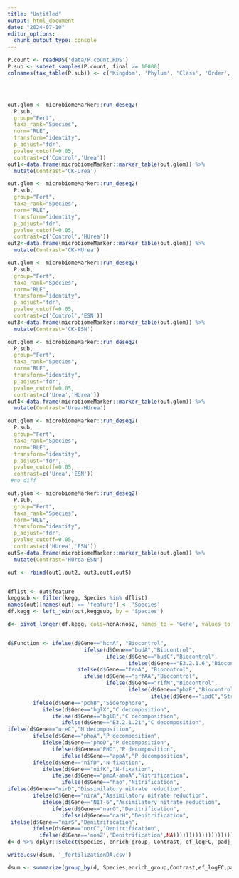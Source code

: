 ```yaml
---
title: "Untitled"
output: html_document
date: "2024-07-10"
editor_options: 
  chunk_output_type: console
---
```



```r
P.count <- readRDS('data/P.count.RDS')
P.sub <- subset_samples(P.count, final >= 10000)
colnames(tax_table(P.sub)) <- c('Kingdom', 'Phylum', 'Class', 'Order', 'Family', 'Genus', 'Species')




out.glom <- microbiomeMarker::run_deseq2(
  P.sub, 
  group="Fert",
  taxa_rank="Species",
  norm="RLE",
  transform="identity",
  p_adjust='fdr', 
  pvalue_cutoff=0.05,
  contrast=c('Control','Urea'))
out1<-data.frame(microbiomeMarker::marker_table(out.glom)) %>% 
  mutate(Contrast='CK-Urea')

out.glom <- microbiomeMarker::run_deseq2(
  P.sub, 
  group="Fert",
  taxa_rank="Species",
  norm="RLE",
  transform="identity",
  p_adjust='fdr', 
  pvalue_cutoff=0.05,
  contrast=c('Control','HUrea'))
out2<-data.frame(microbiomeMarker::marker_table(out.glom)) %>% 
  mutate(Contrast='CK-HUrea')

out.glom <- microbiomeMarker::run_deseq2(
  P.sub, 
  group="Fert",
  taxa_rank="Species",
  norm="RLE",
  transform="identity",
  p_adjust='fdr', 
  pvalue_cutoff=0.05,
  contrast=c('Control','ESN'))
out3<-data.frame(microbiomeMarker::marker_table(out.glom)) %>% 
  mutate(Contrast='CK-ESN')

out.glom <- microbiomeMarker::run_deseq2(
  P.sub, 
  group="Fert",
  taxa_rank="Species",
  norm="RLE",
  transform="identity",
  p_adjust='fdr', 
  pvalue_cutoff=0.05,
  contrast=c('Urea','HUrea'))
out4<-data.frame(microbiomeMarker::marker_table(out.glom)) %>% 
  mutate(Contrast='Urea-HUrea')

out.glom <- microbiomeMarker::run_deseq2(
  P.sub, 
  group="Fert",
  taxa_rank="Species",
  norm="RLE",
  transform="identity",
  p_adjust='fdr', 
  pvalue_cutoff=0.05,
  contrast=c('Urea','ESN'))
 #no diff

out.glom <- microbiomeMarker::run_deseq2(
  P.sub, 
  group="Fert",
  taxa_rank="Species",
  norm="RLE",
  transform="identity",
  p_adjust='fdr', 
  pvalue_cutoff=0.05,
  contrast=c('HUrea','ESN'))
out5<-data.frame(microbiomeMarker::marker_table(out.glom)) %>% 
  mutate(Contrast='HUrea-ESN')

out <- rbind(out1,out2, out3,out4,out5)


dflist <- out$feature
keggsub <- filter(kegg, Species %in% dflist)
names(out)[names(out) == 'feature'] <- 'Species'
df.kegg <- left_join(out,keggsub, by = 'Species')

d<- pivot_longer(df.kegg, cols=hcnA:nosZ, names_to = 'Gene', values_to = 'value') %>%   filter(!value==0)


d$Function <- ifelse(d$Gene=="hcnA", "Biocontrol",
                        ifelse(d$Gene=="budA","Biocontrol",
                               ifelse(d$Gene=="budC","Biocontrol",
                                      ifelse(d$Gene=="E3.2.1.6","Biocontrol",                                             ifelse(d$Gene=="E3.2.1.14","Biocontrol",                                                    ifelse(d$Gene=="phlD","Biocontrol",                                                       ifelse(d$Gene=="ituA","Biocontrol",  
                      ifelse(d$Gene=="fenA", "Biocontrol",
                        ifelse(d$Gene=="srfAA","Biocontrol",
                               ifelse(d$Gene=="rifM","Biocontrol",
                                      ifelse(d$Gene=="phzE","Biocontrol",
                                             ifelse(d$Gene=="ipdC","Stress",                                                    ifelse(d$Gene=="acdS","Stress",                                                           ifelse(d$Gene=="mbtI","Siderophore",                                                    ifelse(d$Gene=="entA", "Siderophore",
        ifelse(d$Gene=="pchB","Siderophore",
           ifelse(d$Gene=="bglX","C decomposition",
              ifelse(d$Gene=="bglB","C decomposition",
                 ifelse(d$Gene=="E3.2.1.21","C decomposition",                                          ifelse(d$Gene=="amiE","N decomposition",    
ifelse(d$Gene=="ureC","N decomposition",                                                    ifelse(d$Gene=="pqqC", "PO4 solubility",
        ifelse(d$Gene=="phoA","P decomposition",
           ifelse(d$Gene=="phoD","P decomposition",
              ifelse(d$Gene=="PHO","P decomposition",
                 ifelse(d$Gene=="appA","P decomposition",                                          ifelse(d$Gene=="phoN","P decomposition",                             ifelse(d$Gene=="aslA","S decomposition",                                                    ifelse(d$Gene=="nifH", "N-fixation",
        ifelse(d$Gene=="nifD","N-fixation",
           ifelse(d$Gene=="nifK","N-fixation",
              ifelse(d$Gene=="pmoA-amoA","Nitrification",
                 ifelse(d$Gene=="hao","Nitrification",                                          ifelse(d$Gene=="nirB","Dissimilatory nitrate reduction",    
ifelse(d$Gene=="nirD","Dissimilatory nitrate reduction",                                   ifelse(d$Gene=="nrfA", "Dissimilatory nitrate reduction",
        ifelse(d$Gene=="nirA","Assimilatory nitrate reduction",
           ifelse(d$Gene=="NIT-6","Assimilatory nitrate reduction",
              ifelse(d$Gene=="narG","Denitrification",
                 ifelse(d$Gene=="narH","Denitrification",                                          ifelse(d$Gene=="nirK","Denitrification",    
 ifelse(d$Gene=="nirS","Denitrification",                                   ifelse(d$Gene=="norB", "Denitrification",
        ifelse(d$Gene=="norC","Denitrification",
          ifelse(d$Gene=='nosZ','Denitrification',NA)))))))))))))))))))))))))))))))))))))))))))))
d<-d %>% dplyr::select(Species, enrich_group, Contrast, ef_logFC, padj, Gene, Function)

write.csv(dsum, '_fertilizationDA.csv')

dsum <- summarize(group_by(d, Species,enrich_group,Contrast,ef_logFC,padj,Function))
```

 